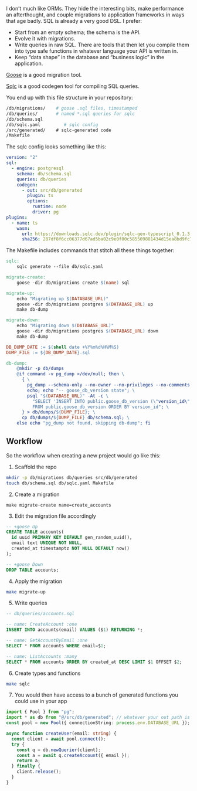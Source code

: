 I don’t much like ORMs. They hide the interesting bits, make performance an afterthought, and couple migrations to application frameworks in ways that age badly. SQL is already a very good DSL. I prefer:

- Start from an empty schema; the schema is the API.
- Evolve it with migrations.
- Write queries in raw SQL. There are tools that then let you compile them into type safe functions in whatever language your API is written in.
- Keep “data shape” in the database and “business logic” in the application.

[Goose](https://github.com/pressly/goose) is a good migration tool.

[Sqlc](https://github.com/sqlc-dev/sqlc) is a good codegen tool for compiling SQL queries.

You end up with this file structure in your repository:

```bash
/db/migrations/    # goose .sql files, timestamped
/db/queries/       # named *.sql queries for sqlc
/db/schema.sql
/db/sqlc.yaml         # sqlc config
/src/generated/    # sqlc-generated code
/Makefile
```

The sqlc config looks something like this:

```yaml
version: "2"
sql:
  - engine: postgresql
    schema: db/schema.sql
    queries: db/queries
    codegen:
      - out: src/db/generated
        plugin: ts
        options:
          runtime: node
          driver: pg
plugins:
  - name: ts
    wasm:
      url: https://downloads.sqlc.dev/plugin/sqlc-gen-typescript_0.1.3.wasm
      sha256: 287df8f6cc06377d67ad5ba02c9e0f00c585509881434d15ea8bd9fc751a9368
```

The Makefile includes commands that stitch all these things together:

```makefile
sqlc:
	sqlc generate --file db/sqlc.yaml

migrate-create:
	goose -dir db/migrations create $(name) sql

migrate-up:
	echo "Migrating up $(DATABASE_URL)"
	goose -dir db/migrations postgres $(DATABASE_URL) up
	make db-dump

migrate-down:
	echo "Migrating down $(DATABASE_URL)"
	goose -dir db/migrations postgres $(DATABASE_URL) down
	make db-dump

DB_DUMP_DATE := $(shell date +%Y%m%d%H%M%S)
DUMP_FILE := ${DB_DUMP_DATE}.sql

db-dump:
	@mkdir -p db/dumps
	@if command -v pg_dump >/dev/null; then \
	  { \
	    pg_dump --schema-only --no-owner --no-privileges --no-comments "$(DATABASE_URL)"; \
	    echo; echo "-- goose_db_version state"; \
	    psql "$(DATABASE_URL)" -At -c \
	      "SELECT 'INSERT INTO public.goose_db_version (\"version_id\",\"is_applied\") VALUES ('||version_id||','||is_applied||');' \
	      FROM public.goose_db_version ORDER BY version_id"; \
	  } > db/dumps/${DUMP_FILE}; \
	  cp db/dumps/${DUMP_FILE} db/schema.sql; \
	else echo "pg_dump not found, skipping db-dump"; fi
```

## Workflow

So the workflow when creating a new project would go like this:

1. Scaffold the repo

```bash
mkdir -p db/migrations db/queries src/db/generated
touch db/schema.sql db/sqlc.yaml Makefile
```

2. Create a migration

```
make migrate-create name=create_accounts
```

3. Edit the migration file accordingly

```sql
-- +goose Up
CREATE TABLE accounts(
  id uuid PRIMARY KEY DEFAULT gen_random_uuid(),
  email text UNIQUE NOT NULL,
  created_at timestamptz NOT NULL DEFAULT now()
);

-- +goose Down
DROP TABLE accounts;
```

4. Apply the migration

```bash
make migrate-up
```

5. Write queries

```sql
-- db/queries/accounts.sql

-- name: CreateAccount :one
INSERT INTO accounts(email) VALUES ($1) RETURNING *;

-- name: GetAccountByEmail :one
SELECT * FROM accounts WHERE email=$1;

-- name: ListAccounts :many
SELECT * FROM accounts ORDER BY created_at DESC LIMIT $1 OFFSET $2;
```

6. Create types and functions

```bash
make sqlc
```

7. You would then have access to a bunch of generated functions you could use in your app

```ts
import { Pool } from "pg";
import * as db from "@/src/db/generated"; // whatever your out path is
const pool = new Pool({ connectionString: process.env.DATABASE_URL });

async function createUser(email: string) {
  const client = await pool.connect();
  try {
    const q = db.newQuerier(client);
    const a = await q.createAccount({ email });
    return a;
  } finally {
    client.release();
  }
}
```
